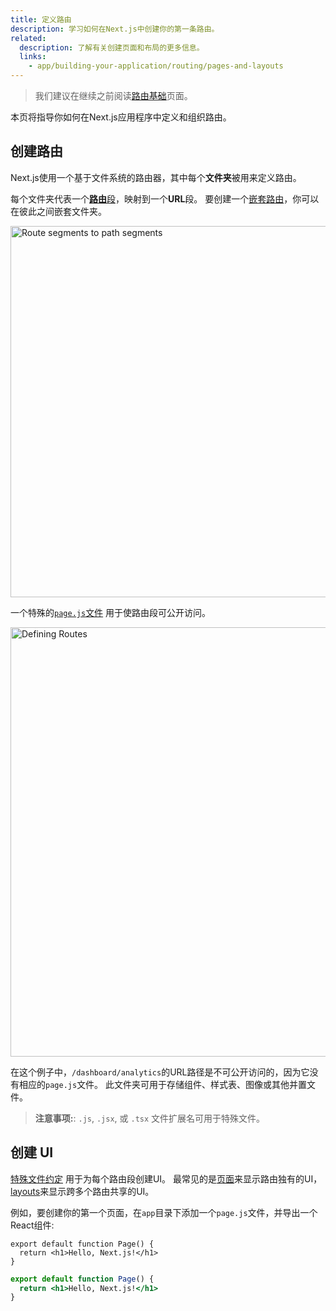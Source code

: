 ```yaml
---
title: 定义路由
description: 学习如何在Next.js中创建你的第一条路由。
related:
  description: 了解有关创建页面和布局的更多信息。
  links:
    - app/building-your-application/routing/pages-and-layouts
---
```



> 我们建议在继续之前阅读[路由基础](/docs/app/building-your-application/routing)页面。

本页将指导你如何在Next.js应用程序中定义和组织路由。

## 创建路由

Next.js使用一个基于文件系统的路由器，其中每个**文件夹**被用来定义路由。

每个文件夹代表一个[**路由**段](/docs/app/building-your-application/routing#route-segments)，映射到一个**URL**段。
要创建一个[嵌套路由](/docs/app/building-your-application/routing#nested-routes)，你可以在彼此之间嵌套文件夹。

<Image
  alt="Route segments to path segments"
  srcLight="/docs/light/route-segments-to-path-segments.png"
  srcDark="/docs/dark/route-segments-to-path-segments.png"
  width="1600"
  height="594"
/>

一个特殊的[`page.js`文件](/docs/app/building-your-application/routing) 用于使路由段可公开访问。

<Image
  alt="Defining Routes"
  srcLight="/docs/light/defining-routes.png"
  srcDark="/docs/dark/defining-routes.png"
  width="1600"
  height="687"
/>

在这个例子中，`/dashboard/analytics`的URL路径是不可公开访问的，因为它没有相应的`page.js`文件。
此文件夹可用于存储组件、样式表、图像或其他并置文件。

> **注意事项:**: `.js`, `.jsx`, 或 `.tsx` 文件扩展名可用于特殊文件。

## 创建 UI

[特殊文件约定](/docs/app/building-your-application/routing#file-conventions) 用于为每个路由段创建UI。
最常见的是[页面](/docs/app/building-your-application/routing/pages-and-layouts#pages)来显示路由独有的UI， [layouts](/docs/app/building-your-application/routing/pages-and-layouts#layouts)来显示跨多个路由共享的UI。

例如，要创建你的第一个页面，在`app`目录下添加一个`page.js`文件，并导出一个React组件:

<Tabs>
<TabItem value="tsx" label="TypeScript">

```tsx filename="app/page.tsx" switcher
export default function Page() {
  return <h1>Hello, Next.js!</h1>
}
```

</TabItem>
<TabItem value="jsx" label="JavaScript">

```jsx filename="app/page.js" switcher
export default function Page() {
  return <h1>Hello, Next.js!</h1>
}
```

</TabItem>
</Tabs>
